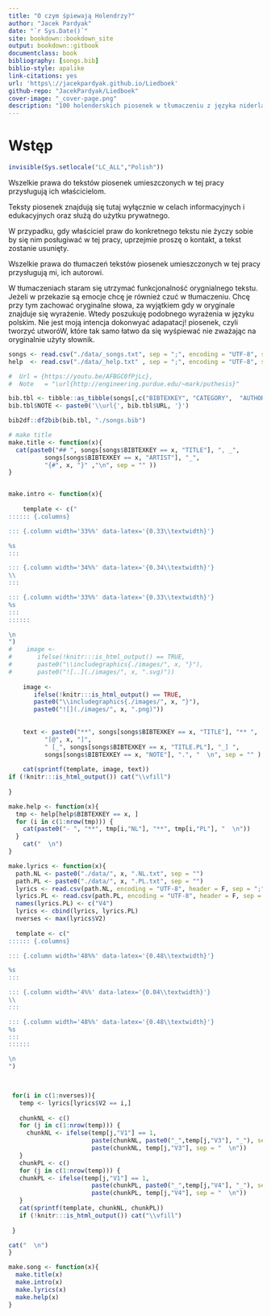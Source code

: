```yaml
--- 
title: "O czym śpiewają Holendrzy?"
author: "Jacek Pardyak"
date: "`r Sys.Date()`"
site: bookdown::bookdown_site
output: bookdown::gitbook
documentclass: book
bibliography: [songs.bib]
biblio-style: apalike
link-citations: yes
url: 'https\://jacekpardyak.github.io/Liedboek'
github-repo: "JacekPardyak/Liedboek"
cover-image: "_cover-page.png"
description: "100 holenderskich piosenek w tłumaczeniu z języka niderlandzkiego"
---
```


# Wstęp

```r
invisible(Sys.setlocale("LC_ALL","Polish"))
```


Wszelkie prawa do tekstów piosenek umieszczonych w tej pracy przysługują ich właścicielom. 

Teksty piosenek znajdują się tutaj wyłącznie w celach informacyjnych i edukacyjnych oraz służą do użytku prywatnego.

W przypadku, gdy właściciel praw do konkretnego tekstu nie życzy sobie by się nim posługiwać w tej pracy, uprzejmie proszę o kontakt, a tekst zostanie usunięty.

Wszelkie prawa do tłumaczeń tekstów piosenek umieszczonych w tej pracy przysługują mi, ich autorowi.

W tłumaczeniach staram się utrzymać funkcjonalność orygnialnego tekstu. Jeżeli w przekazie są emocje chcę je również czuć w tłumaczeniu. Chcę przy tym zachować oryginalne słowa, za wyjątkiem gdy w oryginale znajduje się wyrażenie. Wtedy poszukuję podobnego wyrażenia w języku polskim. Nie jest moją intencja dokonwyać adapatacj! piosenek, czyli tworzyć utworóW, które tak samo łatwo da się wyśpiewać nie zważając na oryginalnie użyty słownik.


```r
songs <- read.csv("./data/_songs.txt", sep = ";", encoding = "UTF-8", stringsAsFactors = F)
help  <- read.csv("./data/_help.txt" , sep = ";", encoding = "UTF-8", stringsAsFactors = F)

#  Url = {https://youtu.be/AFBGC0fPjLc},
#  Note   = "\url{http://engineering.purdue.edu/~mark/puthesis}"

bib.tbl <- tibble::as_tibble(songs[,c("BIBTEXKEY", "CATEGORY",  "AUTHOR", "TITLE", "YEAR", "URL" )])
bib.tbl$NOTE <- paste0('\\url{', bib.tbl$URL, '}')

bib2df::df2bib(bib.tbl, "./songs.bib")
```



```r
# make title
make.title <- function(x){
  cat(paste0("## ", songs[songs$BIBTEXKEY == x, "TITLE"], ", _", 
          songs[songs$BIBTEXKEY == x, "ARTIST"], "_", 
          "{#", x, "}" ,"\n", sep = "" ))
}


make.intro <- function(x){
  
    template <- c("
:::::: {.columns}

::: {.column width='33%%' data-latex='{0.33\\textwidth}'}

%s
:::

::: {.column width='34%%' data-latex='{0.34\\textwidth}'}
\\ 
:::

::: {.column width='33%%' data-latex='{0.33\\textwidth}'}
%s
:::
::::::

\n
")
#    image <- 
#       ifelse(!knitr:::is_html_output() == TRUE, 
#       paste0("\\includegraphics{./images/", x, "}"),
#       paste0("![..](./images/", x, ".svg)"))
    
    image <- 
       ifelse(!knitr:::is_html_output() == TRUE, 
       paste0("\\includegraphics{./images/", x, "}"),
       paste0("![](./images/", x, ".png)"))
    
    
    text <- paste0("**", songs[songs$BIBTEXKEY == x, "TITLE"], "** ",
          "[@", x, "]", 
          " [_", songs[songs$BIBTEXKEY == x, "TITLE.PL"], "_] ", 
          songs[songs$BIBTEXKEY == x, "NOTE"], ".", "  \n", sep = "" )
  
    cat(sprintf(template, image, text))
if (!knitr:::is_html_output()) cat("\\vfill")
    
}

make.help <- function(x){
  tmp <- help[help$BIBTEXKEY == x, ]
  for (i in c(1:nrow(tmp))) {
    cat(paste0("- ", "**", tmp[i,"NL"], "**", tmp[i,"PL"], "  \n"))
  }
    cat("  \n")
}

make.lyrics <- function(x){
  path.NL <- paste0("./data/", x, ".NL.txt", sep = "")
  path.PL <- paste0("./data/", x, ".PL.txt", sep = "")
  lyrics <- read.csv(path.NL, encoding = "UTF-8", header = F, sep = ";")
  lyrics.PL <- read.csv(path.PL, encoding = "UTF-8", header = F, sep = ";")
  names(lyrics.PL) <- c("V4")
  lyrics <- cbind(lyrics, lyrics.PL)
  nverses <- max(lyrics$V2)
  
  template <- c("
:::::: {.columns}

::: {.column width='48%%' data-latex='{0.48\\textwidth}'}

%s
:::

::: {.column width='4%%' data-latex='{0.04\\textwidth}'}
\\ 
:::

::: {.column width='48%%' data-latex='{0.48\\textwidth}'}
%s
:::
::::::

\n
")  
    


 for(i in c(1:nverses)){
   temp <- lyrics[lyrics$V2 == i,]
    
   chunkNL <- c()
   for (j in c(1:nrow(temp))) {
     chunkNL <- ifelse(temp[j,"V1"] == 1,
                       paste(chunkNL, paste0("_",temp[j,"V3"], "_"), sep = "  \n"),
                       paste(chunkNL, temp[j,"V3"], sep = "  \n"))
   }
   chunkPL <- c()
   for (j in c(1:nrow(temp))) {
   chunkPL <- ifelse(temp[j,"V1"] == 1,
                       paste(chunkPL, paste0("_",temp[j,"V4"], "_"), sep = "  \n"),
                       paste(chunkPL, temp[j,"V4"], sep = "  \n"))
   }
   cat(sprintf(template, chunkNL, chunkPL))
   if (!knitr:::is_html_output()) cat("\\vfill")
   
 }

cat("  \n")
}

make.song <- function(x){
  make.title(x)
  make.intro(x)
  make.lyrics(x)
  make.help(x)
}

```

